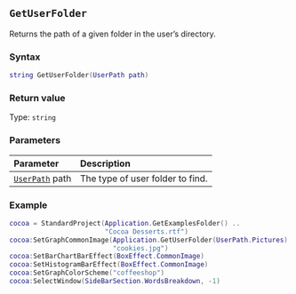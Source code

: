 ::: {.minipage data-latex="{\textwidth}"}
## `GetUserFolder`

Returns the path of a given folder\index{file paths!user folders} in the user's directory.

### Syntax {-}

``` .lua
string GetUserFolder(UserPath path)
```

### Return value {-}

Type: `string`

### Parameters {-}

**Parameter** | **Description**
| :-- | :-- |
| [`UserPath`](#userpath) path | The type of user folder to find. |

### Example {-}

``` .lua
cocoa = StandardProject(Application.GetExamplesFolder() ..
                        "Cocoa Desserts.rtf")
cocoa:SetGraphCommonImage(Application.GetUserFolder(UserPath.Pictures) ..
                          "cookies.jpg")
cocoa:SetBarChartBarEffect(BoxEffect.CommonImage)
cocoa:SetHistogramBarEffect(BoxEffect.CommonImage)
cocoa:SetGraphColorScheme("coffeeshop")
cocoa:SelectWindow(SideBarSection.WordsBreakdown, -1)
```
:::
